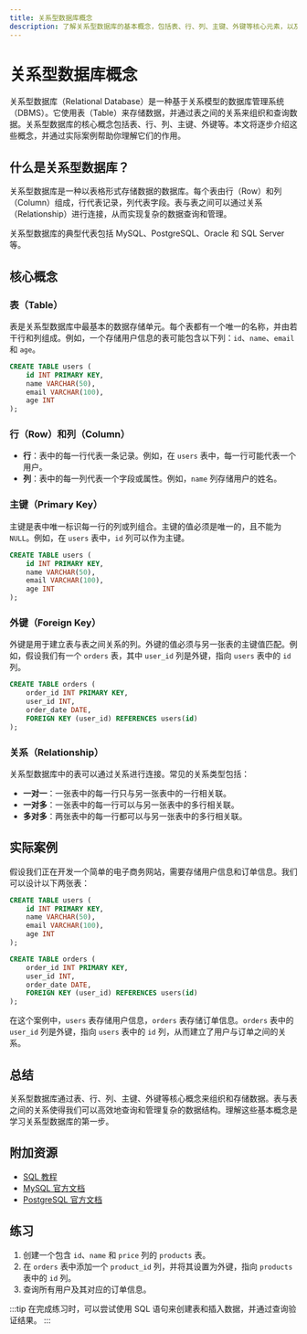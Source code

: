 ```yaml
---
title: 关系型数据库概念
description: 了解关系型数据库的基本概念，包括表、行、列、主键、外键等核心元素，以及它们在实际应用中的作用。
---
```


# 关系型数据库概念

关系型数据库（Relational Database）是一种基于关系模型的数据库管理系统（DBMS）。它使用表（Table）来存储数据，并通过表之间的关系来组织和查询数据。关系型数据库的核心概念包括表、行、列、主键、外键等。本文将逐步介绍这些概念，并通过实际案例帮助你理解它们的作用。

## 什么是关系型数据库？

关系型数据库是一种以表格形式存储数据的数据库。每个表由行（Row）和列（Column）组成，行代表记录，列代表字段。表与表之间可以通过关系（Relationship）进行连接，从而实现复杂的数据查询和管理。

关系型数据库的典型代表包括 MySQL、PostgreSQL、Oracle 和 SQL Server 等。

## 核心概念

### 表（Table）

表是关系型数据库中最基本的数据存储单元。每个表都有一个唯一的名称，并由若干行和列组成。例如，一个存储用户信息的表可能包含以下列：`id`、`name`、`email` 和 `age`。

```sql
CREATE TABLE users (
    id INT PRIMARY KEY,
    name VARCHAR(50),
    email VARCHAR(100),
    age INT
);
```

### 行（Row）和列（Column）

- **行**：表中的每一行代表一条记录。例如，在 `users` 表中，每一行可能代表一个用户。
- **列**：表中的每一列代表一个字段或属性。例如，`name` 列存储用户的姓名。

### 主键（Primary Key）

主键是表中唯一标识每一行的列或列组合。主键的值必须是唯一的，且不能为 `NULL`。例如，在 `users` 表中，`id` 列可以作为主键。

```sql
CREATE TABLE users (
    id INT PRIMARY KEY,
    name VARCHAR(50),
    email VARCHAR(100),
    age INT
);
```

### 外键（Foreign Key）

外键是用于建立表与表之间关系的列。外键的值必须与另一张表的主键值匹配。例如，假设我们有一个 `orders` 表，其中 `user_id` 列是外键，指向 `users` 表中的 `id` 列。

```sql
CREATE TABLE orders (
    order_id INT PRIMARY KEY,
    user_id INT,
    order_date DATE,
    FOREIGN KEY (user_id) REFERENCES users(id)
);
```

### 关系（Relationship）

关系型数据库中的表可以通过关系进行连接。常见的关系类型包括：

- **一对一**：一张表中的每一行只与另一张表中的一行相关联。
- **一对多**：一张表中的每一行可以与另一张表中的多行相关联。
- **多对多**：两张表中的每一行都可以与另一张表中的多行相关联。

## 实际案例

假设我们正在开发一个简单的电子商务网站，需要存储用户信息和订单信息。我们可以设计以下两张表：

```sql
CREATE TABLE users (
    id INT PRIMARY KEY,
    name VARCHAR(50),
    email VARCHAR(100),
    age INT
);

CREATE TABLE orders (
    order_id INT PRIMARY KEY,
    user_id INT,
    order_date DATE,
    FOREIGN KEY (user_id) REFERENCES users(id)
);
```

在这个案例中，`users` 表存储用户信息，`orders` 表存储订单信息。`orders` 表中的 `user_id` 列是外键，指向 `users` 表中的 `id` 列，从而建立了用户与订单之间的关系。

## 总结

关系型数据库通过表、行、列、主键、外键等核心概念来组织和存储数据。表与表之间的关系使得我们可以高效地查询和管理复杂的数据结构。理解这些基本概念是学习关系型数据库的第一步。

## 附加资源

- [SQL 教程](https://www.w3schools.com/sql/)
- [MySQL 官方文档](https://dev.mysql.com/doc/)
- [PostgreSQL 官方文档](https://www.postgresql.org/docs/)

## 练习

1. 创建一个包含 `id`、`name` 和 `price` 列的 `products` 表。
2. 在 `orders` 表中添加一个 `product_id` 列，并将其设置为外键，指向 `products` 表中的 `id` 列。
3. 查询所有用户及其对应的订单信息。

:::tip
在完成练习时，可以尝试使用 SQL 语句来创建表和插入数据，并通过查询验证结果。
:::